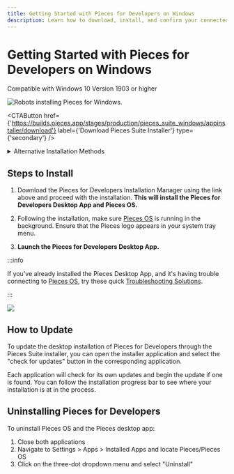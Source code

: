 ```yaml
---
title: Getting Started with Pieces for Developers on Windows
description: Learn how to download, install, and confirm your connected applications on Windows - it only takes 3 steps!
---
```



<DownloadLinkUpdater />

# Getting Started with Pieces for Developers on Windows
<ReleasePill>Compatible with Windows 10 Version 1903 or higher</ReleasePill>

![Robots installing Pieces for Windows.](/assets/installation/robots_windows.png)

<CTAButton
  href={'https://builds.pieces.app/stages/production/pieces_suite_windows/appinstaller/download'}
  label={'Download Pieces Suite Installer'}
  type={'secondary'}
/>

<Spacer />

<details>
  <summary>Alternative Installation Methods</summary>

  If you aren't sure which of these you need, click "Download Pieces Suite Installer" above - it will install both applications and manage them as updates are released.

  If this isn't your first rodeo, here is the list of downloadable files for windows:
  - [Pieces OS](/installation-getting-started/pieces-os) Appinstaller (Standalone Windows) | [Download Here](https://builds.pieces.app/stages/production/appinstaller/os_server.appinstaller)
  - Pieces for Developers Desktop App Appinstaller (Standalone Windows) | [Download Here](https://builds.pieces.app/stages/production/appinstaller/pieces_for_x.appinstaller)
  - [Pieces OS](/installation-getting-started/pieces-os) EXE (Standalone Windows) | [Download Here](https://builds.pieces.app/stages/production/os_server/windows-exe/download)
  - Pieces for Developers Desktop App EXE (Standalone Windows) | [Download Here](https://builds.pieces.app/stages/production/pieces_for_x/windows-exe/download)
</details>

## Steps to Install

1. Download the Pieces for Developers Installation Manager using the link above and proceed with the installation. **This will install the Pieces for Developers Desktop App and Pieces OS.**

2. Following the installation, make sure [Pieces OS](/installation-getting-started/pieces-os) is running in the background. Ensure that the Pieces logo appears in your system tray menu.

3. **Launch the Pieces for Developers Desktop App.**

:::info

If you've already installed the Pieces Desktop App, and it's having trouble connecting to [Pieces OS](/installation-getting-started/pieces-os), try these quick [Troubleshooting Solutions](/faq).

:::

![](https://storage.googleapis.com/pieces_static_resources/vs_code_marketplace/GIFs/INSTALL_WINDOWS)

## How to Update

To update the desktop installation of Pieces for Developers through the Pieces Suite installer, you can open the installer application and select the "check for updates" button in the corresponding application.

Each application will check for its own updates and begin the update if one is found. You can follow the installation progress bar to see where your installation is at in the process.

## Uninstalling Pieces for Developers
To uninstall Pieces OS and the Pieces desktop app:

1. Close both applications
2. Navigate to Settings > Apps > Installed Apps and locate Pieces/Pieces OS
3. Click on the three-dot dropdown menu and select "Uninstall"
